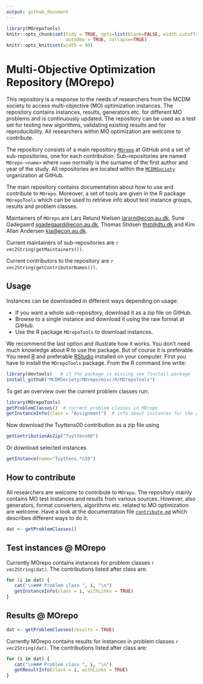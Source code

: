 ```yaml
---
output: github_document
---
```


```r
library(MOrepoTools)
knitr::opts_chunk$set(tidy = TRUE, opts=list(blank=FALSE, width.cutoff=120), cache = FALSE, 
                      autodep = TRUE, collapse=TRUE)
knitr::opts_knit$set(width = 90)
```


# Multi-Objective Optimization Repository (MOrepo)

This repository is a response to the needs of researchers from the MCDM society to access multi-objective (MO) optimization instances. The repository contains instances, results, generators etc. for different MO problems and is continuously updated. The repository can be used as a test set for testing new algorithms, validating existing results and for reproducibility. All researchers within MO optimization are welcome to contribute. 

The repository consists of a main repository [`MOrepo`](https://github.com/MCDMSociety/MOrepo) at GitHub and a set of sub-repositories, one for each contribution. Sub-repositories are named `MOrepo-<name>` where `name` normally is the surname of the first author and year of the study. All repositories are located within the [`MCDMSociety`](https://github.com/MCDMSociety/) organization at GitHub. 

The main repository contains documentation about how to use and contribute to `MOrepo`. Moreover, a set of tools are given in the R package `MOrepoTools` which can be used to retrieve info about test instance groups, results and problem classes. 

Maintainers of `MOrepo` are Lars Relund Nielsen <larsrn@econ.au.dk>, Sune Gadegaard <sgadegaard@econ.au.dk>, Thomas Stidsen <thst@dtu.dk> and Kim Allan Andersen <kia@econ.au.dk>. 

Current maintainers of sub-repositories are `r vec2String(getMaintainers())`.

Current contributors to the repository are `r vec2String(getContributorNames())`. 


## Usage

Instances can be downloaded in different ways depending on usage:

   - If you want a whole sub-repository, download it as a zip file on GitHub.
   - Browse to a single instance and download it using the raw format at GitHub.
   - Use the R package `MOrepoTools` to download instances.
   
We recommend the last option and illustrate how it works. You don't need much knowledge about R to use the package. But of course it is preferable. You need [R](https://www.r-project.org/) and preferable [RStudio](https://www.rstudio.com/) installed on your computer. First you have to install the `MOrepoTools` package. From the R command line write:

```r
library(devtools)   # if the package is missing see ?install.package 
install_github("MCDMSociety/MOrepo/misc/R/MOrepoTools")
```


To get an overview over the current problem classes run:

```r
library(MOrepoTools)
getProblemClasses()  # current problem classes in MOrepo
getInstanceInfo(class = "Assignment")  # info about instances for the assignment problem
```

Now download the Tuyttens00 contribution as a zip file using 

```r
getContributionAsZip("Tuyttens00")
```

Or download selected instances 

```r
getInstance(name="Tuyttens.*n10")
```



## How to contribute

All researchers are welcome to contribute to `MOrepo`. The repository mainly contains MO test instances and results from various sources. However, also generators, format converters, algorithms etc. related to MO optimization are welcome. Have a look at the documentation file [`contribute.md`](contribute.md) which describes different ways to do it. 




```r
dat <- getProblemClasses()
```

## Test instances @ MOrepo

Currently MOrepo contains instances for problem classes `r vec2String(dat)`. The contributions listed after class are:

```r
for (i in dat) {
   cat("\n### Problem class ", i, "\n")
   getInstanceInfo(class = i, withLinks = TRUE)
}
```

## Results @ MOrepo

```r
dat <- getProblemClasses(results = TRUE)
```

Currently MOrepo contains results for instances in problem classes `r vec2String(dat)`. The contributions listed after class are:

```r
for (i in dat) {
   cat("\n### Problem class ", i, "\n")
   getResultInfo(class = i, withLinks = TRUE)
}
```

